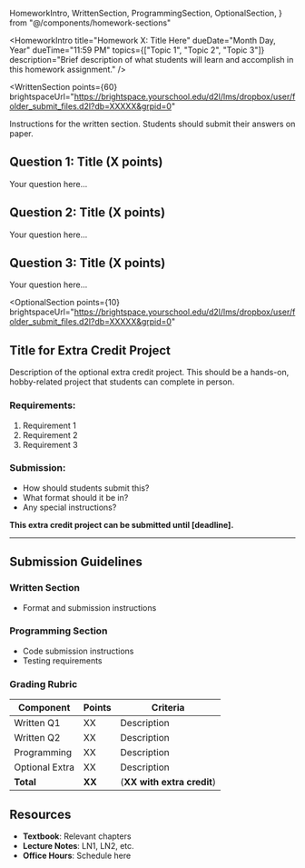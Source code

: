   HomeworkIntro,
  WrittenSection,
  ProgrammingSection,
  OptionalSection,
} from "@/components/homework-sections"

<HomeworkIntro
  title="Homework X: Title Here"
  dueDate="Month Day, Year"
  dueTime="11:59 PM"
  topics={["Topic 1", "Topic 2", "Topic 3"]}
  description="Brief description of what students will learn and accomplish in this homework assignment."
/>

<WrittenSection
  points={60}
  brightspaceUrl="https://brightspace.yourschool.edu/d2l/lms/dropbox/user/folder_submit_files.d2l?db=XXXXX&grpid=0"
>

Instructions for the written section. Students should submit their answers on paper.

## Question 1: Title (X points)

Your question here...

## Question 2: Title (X points)

Your question here...

## Question 3: Title (X points)

Your question here...

</WrittenSection>

<ProgrammingSection
  points={30}
  description="Description of the programming assignment. What will students build? What concepts will they practice?"
  githubClassroomUrl="https://classroom.github.com/assignment-invitations/your-invitation-link"
  githubRepoUrl="https://github.com/your-course/hw-repo-name"
  brightspaceUrl="https://brightspace.yourschool.edu/d2l/lms/dropbox/user/folder_submit_files.d2l?db=XXXXX&grpid=0"
/>

<OptionalSection
  points={10}
  brightspaceUrl="https://brightspace.yourschool.edu/d2l/lms/dropbox/user/folder_submit_files.d2l?db=XXXXX&grpid=0"
>

## Title for Extra Credit Project

Description of the optional extra credit project. This should be a hands-on, hobby-related project that students can complete in person.

### Requirements:

1. Requirement 1
2. Requirement 2
3. Requirement 3

### Submission:

- How should students submit this?
- What format should it be in?
- Any special instructions?

**This extra credit project can be submitted until [deadline].**

</OptionalSection>

---

## Submission Guidelines

### Written Section

- Format and submission instructions

### Programming Section

- Code submission instructions
- Testing requirements

### Grading Rubric

| Component      | Points | Criteria                   |
| -------------- | ------ | -------------------------- |
| Written Q1     | XX     | Description                |
| Written Q2     | XX     | Description                |
| Programming    | XX     | Description                |
| Optional Extra | XX     | Description                |
| **Total**      | **XX** | (**XX with extra credit**) |

## Resources

- **Textbook**: Relevant chapters
- **Lecture Notes**: LN1, LN2, etc.
- **Office Hours**: Schedule here
